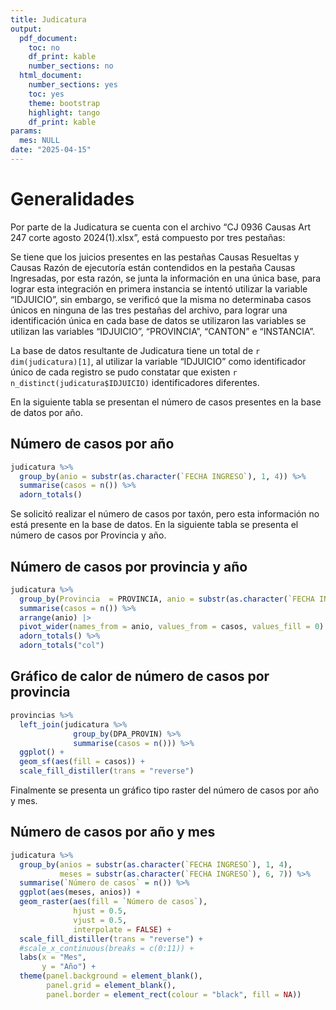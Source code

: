 ```yaml
---
title: Judicatura
output:
  pdf_document:
    toc: no
    df_print: kable
    number_sections: no
  html_document:
    number_sections: yes
    toc: yes
    theme: bootstrap
    highlight: tango
    df_print: kable
params:
  mes: NULL
date: "2025-04-15"
---
```


# Generalidades

Por parte de la Judicatura se cuenta con el archivo “CJ 0936 Causas Art 247 corte agosto 2024(1).xlsx”, está compuesto por tres pestañas:

\begin{itemize}
\item	Causas Ingresadas.
\item	Causas Resueltas.
\item	Causas Razón de ejecutoría.
\end{itemize}


Se tiene que los juicios presentes en las pestañas Causas Resueltas y Causas Razón de ejecutoría están contendidos en la pestaña Causas Ingresadas, por esta razón, se junta la información en una única base, para lograr esta integración en primera instancia se intentó utilizar la variable “IDJUICIO”, sin embargo, se verificó que la misma no determinaba casos únicos en ninguna de las tres pestañas del archivo, para lograr una identificación única en cada base de datos se utilizaron las variables se utilizan las variables "IDJUICIO", "PROVINCIA", "CANTON" e "INSTANCIA".

La base de datos resultante de Judicatura tiene un total de `r dim(judicatura)[1]`, al utilizar la variable "IDJUICIO" como identificador único de cada registro se pudo constatar que existen `r n_distinct(judicatura$IDJUICIO)` identificadores diferentes.

En la siguiente tabla se presentan el número de casos presentes en la base de datos por año.

## Número de casos por año

```r
judicatura %>% 
  group_by(anio = substr(as.character(`FECHA INGRESO`), 1, 4)) %>% 
  summarise(casos = n()) %>% 
  adorn_totals()
```
Se solicitó realizar el número de casos por taxón, pero esta información no está presente en la base de datos. En la siguiente tabla se presenta el número de casos por Provincia y año.

## Número de casos por provincia y año

```r
judicatura %>% 
  group_by(Provincia  = PROVINCIA, anio = substr(as.character(`FECHA INGRESO`), 1, 4)) %>% 
  summarise(casos = n()) %>% 
  arrange(anio) |> 
  pivot_wider(names_from = anio, values_from = casos, values_fill = 0) %>% 
  adorn_totals() %>% 
  adorn_totals("col")
```
## Gráfico de calor de número de casos por provincia
```r
provincias %>% 
  left_join(judicatura %>% 
              group_by(DPA_PROVIN) %>% 
              summarise(casos = n())) %>% 
  ggplot() + 
  geom_sf(aes(fill = casos)) +
  scale_fill_distiller(trans = "reverse")
```

Finalmente se presenta un gráfico tipo raster del número de casos por año y mes.

## Número de casos por año y mes

```r
judicatura %>% 
  group_by(anios = substr(as.character(`FECHA INGRESO`), 1, 4),
           meses = substr(as.character(`FECHA INGRESO`), 6, 7)) %>% 
  summarise(`Número de casos` = n()) %>%  
  ggplot(aes(meses, anios)) +
  geom_raster(aes(fill = `Número de casos`), 
              hjust = 0.5, 
              vjust = 0.5, 
              interpolate = FALSE) +
  scale_fill_distiller(trans = "reverse") +
  #scale_x_continuous(breaks = c(0:11)) +
  labs(x = "Mes",
       y = "Año") +
  theme(panel.background = element_blank(),
        panel.grid = element_blank(),
        panel.border = element_rect(colour = "black", fill = NA))
```